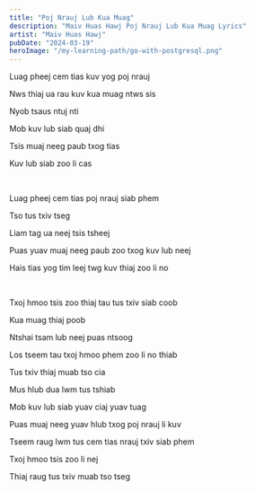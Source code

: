 ```yaml
---
title: "Poj Nrauj Lub Kua Muag"
description: "Maiv Huas Hawj Poj Nrauj Lub Kua Muag Lyrics"
artist: "Maiv Huas Hawj"
pubDate: "2024-03-19"
heroImage: "/my-learning-path/go-with-postgresql.png"
---
```


Luag pheej cem tias kuv yog poj nrauj

Nws thiaj ua rau kuv kua muag ntws sis

Nyob tsaus ntuj nti

Mob kuv lub siab quaj dhi

Tsis muaj neeg paub txog tias

Kuv lub siab zoo li cas

<br />

Luag pheej cem tias poj nrauj siab phem

Tso tus txiv tseg

Liam tag ua neej tsis tsheej

Puas yuav muaj neeg paub zoo txog kuv lub neej

Hais tias yog tim leej twg kuv thiaj zoo li no

<br />

Txoj hmoo tsis zoo thiaj tau tus txiv siab coob

Kua muag thiaj poob

Ntshai tsam lub neej puas ntsoog

Los tseem tau txoj hmoo phem zoo li no thiab

Tus txiv thiaj muab tso cia

Mus hlub dua lwm tus tshiab

Mob kuv lub siab yuav ciaj yuav tuag

Puas muaj neeg yuav hlub txog poj nrauj li kuv

Tseem raug lwm tus cem tias nrauj txiv siab phem

Txoj hmoo tsis zoo li nej

Thiaj raug tus txiv muab tso tseg
